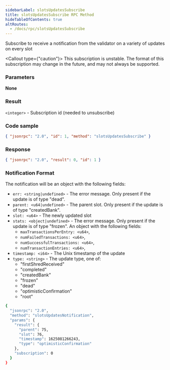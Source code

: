 ```yaml
---
sidebarLabel: slotsUpdatesSubscribe
title: slotsUpdatesSubscribe RPC Method
hideTableOfContents: true
altRoutes:
  - /docs/rpc/slotsUpdatesSubscribe
---
```


Subscribe to receive a notification from the validator on a variety of updates
on every slot

<Callout type={"caution"}>
  This subscription is unstable. The format of this subscription may change in
  the future, and may not always be supported.
</Callout>

<DocSideBySide>

<DocLeftSide>

### Parameters

**None**

### Result

`<integer>` - Subscription id (needed to unsubscribe)

</DocLeftSide>

<DocRightSide>

### Code sample

```json
{ "jsonrpc": "2.0", "id": 1, "method": "slotsUpdatesSubscribe" }
```

### Response

```json
{ "jsonrpc": "2.0", "result": 0, "id": 1 }
```

</DocRightSide>
</DocSideBySide>

### Notification Format

The notification will be an object with the following fields:

-   `err: <string|undefined>` - The error message. Only present if the update is
    of type "dead".
-   `parent: <u64|undefined>` - The parent slot. Only present if the update is of
    type "createdBank".
-   `slot: <u64>` - The newly updated slot
-   `stats: <object|undefined>` - The error message. Only present if the update is
    of type "frozen". An object with the following fields:
    -   `maxTransactionsPerEntry: <u64>`,
    -   `numFailedTransactions: <u64>`,
    -   `numSuccessfulTransactions: <u64>`,
    -   `numTransactionEntries: <u64>`,
-   `timestamp: <i64>` - The Unix timestamp of the update
-   `type: <string>` - The update type, one of:
    -   "firstShredReceived"
    -   "completed"
    -   "createdBank"
    -   "frozen"
    -   "dead"
    -   "optimisticConfirmation"
    -   "root"

```bash
{
  "jsonrpc": "2.0",
  "method": "slotsUpdatesNotification",
  "params": {
    "result": {
      "parent": 75,
      "slot": 76,
      "timestamp": 1625081266243,
      "type": "optimisticConfirmation"
    },
    "subscription": 0
  }
}
```
